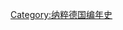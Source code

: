 {{Commonscat|1943 in Germany}}
{{year in country category|1|9|4|3|德国|歐洲||}}
[[Category:纳粹德国编年史|Category:纳粹德国编年史]]